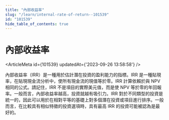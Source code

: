 ```yaml
---
title: "內部收益率"
slug: "/learn/internal-rate-of-return--101539"
id: "101539"
hide_table_of_contents: true
---
```



# 內部收益率

<ArticleMeta id={101539} updatedAt={'2023-09-26 13:58:58'} />
<div className='border-solid border-b border-t-0 my-4 border-[var(--ifm-color-gray-300)]' />

內部收益率（IRR）是一種用於估計潛在投資的盈利能力的指標。IRR 是一種貼現率，在貼現現金流分析中，使所有現金流的現值等於零。IRR 計算依賴於與 NPV 相同的公式。請記住，IRR 不是項目的實際美元值，而是使 NPV 等於零的年回報率。一般而言，內部收益率越高，投資就越有吸引力。IRR 對於不同類型的投資是統一的，因此可以用於在相對平等的基礎上對多個潛在投資或項目進行排序。一般而言，在比較具有相似特徵的投資選項時，具有最高 IRR 的投資可能被認為是最好的。
